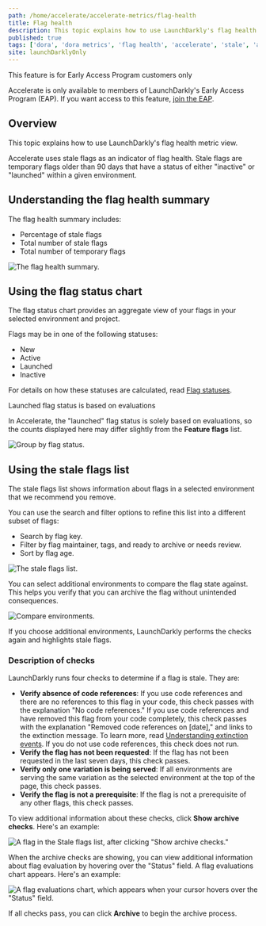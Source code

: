 ```yaml
---
path: /home/accelerate/accelerate-metrics/flag-health
title: Flag health
description: This topic explains how to use LaunchDarkly's flag health metric view.
published: true
tags: ['dora', 'dora metrics', 'flag health', 'accelerate', 'stale', 'archive']
site: launchDarklyOnly
---
```


<Callout intent="info">
<CalloutTitle>This feature is for Early Access Program customers only</CalloutTitle>
<CalloutDescription>

Accelerate is only available to members of LaunchDarkly's Early Access Program (EAP). If you want access to this feature, [join the EAP](https://launchdarkly.com/eap).

</CalloutDescription>
</Callout>

## Overview

This topic explains how to use LaunchDarkly's flag health metric view.

Accelerate uses stale flags as an indicator of flag health. Stale flags are temporary flags older than 90 days that have a status of either "inactive" or "launched" within a given environment.

## Understanding the flag health summary

The flag health summary includes:

- Percentage of stale flags
- Total number of stale flags
- Total number of temporary flags

![The flag health summary.](accelerate-flag-health-summary.png)

## Using the flag status chart

The flag status chart provides an aggregate view of your flags in your selected environment and project. 

Flags may be in one of the following statuses: 

* New
* Active
* Launched
* Inactive

For details on how these statuses are calculated, read [Flag statuses](/home/code/flag-status/#using-the-flag-status-indicator).

<Callout intent="info">
<CalloutTitle>Launched flag status is based on evaluations</CalloutTitle>
<CalloutDescription>

In Accelerate, the "launched" flag status is solely based on evaluations, so the counts displayed here may differ slightly from the **Feature flags** list. 

</CalloutDescription>
</Callout>

![Group by flag status.](accelerate-flag-status.png)

## Using the stale flags list

The stale flags list shows information about flags in a selected environment that we recommend you remove.

You can use the search and filter options to refine this list into a different subset of flags:
- Search by flag key.
- Filter by flag maintainer, tags, and ready to archive or needs review.
- Sort by flag age.

![The stale flags list.](accelerate-flag-health-stale-flag-list.png)

You can select additional environments to compare the flag state against. This helps you verify that you can archive the flag without unintended consequences.

![Compare environments.](accelerate-flag-health-compare-env.png)

If you choose additional environments, LaunchDarkly performs the checks again and highlights stale flags.

### Description of checks

LaunchDarkly runs four checks to determine if a flag is stale. They are:

- **Verify absence of code references**: If you use code references and there are no references to this flag in your code, this check passes with the explanation "No code references." If you use code references and have removed this flag from your code completely, this check passes with the explanation "Removed code references on [date]," and links to the extinction message. To learn more, read [Understanding extinction events](/home/code/code-references#understanding-extinction-events). If you do not use code references, this check does not run.
- **Verify the flag has not been requested**: If the flag has not been requested in the last seven days, this check passes.
- **Verify only one variation is being served**: If all environments are serving the same variation as the selected environment at the top of the page, this check passes.
- **Verify the flag is not a prerequisite**: If the flag is not a prerequisite of any other flags, this check passes.

To view additional information about these checks, click **Show archive checks**. Here's an example:

![A flag in the Stale flags list, after clicking "Show archive checks."](accelerate-stale-flags-archive-checks.png)

When the archive checks are showing, you can view additional information about flag evaluation by hovering over the "Status" field. A flag evaluations chart appears. Here's an example:

![A flag evaluations chart, which appears when your cursor hovers over the "Status" field.](accelerate-stale-flags-flag-eval-chart.png) 

If all checks pass, you can click **Archive** to begin the archive process.
